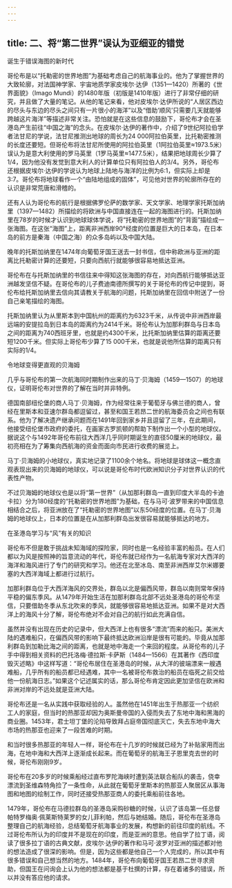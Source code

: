 ```yaml
---
---
---
```

title: 二、将“第二世界”误认为亚细亚的错觉
---





诞生于错误海图的新时代


哥伦布是以“托勒密的世界地图”为基础考虑自己的航海事业的。他为了掌握世界的大致轮廓，对法国神学家、宇宙地质学家皮埃尔·达伊（1351—1420）所著的《世界面貌》（Imago Mundi）的1480年版（初版是1410年版）进行了非常仔细的研究，并且做了大量的笔记。从他的笔记来看，他对皮埃尔·达伊所说的“人居区西边的尽头与东边的尽头之间只有一片很小的海洋”以及“借助‘顺风’只需要几天就能够跨越这片海洋”等描述非常关注。恐怕就是在这些信息的鼓励下，哥伦布才会在圣港岛产生前往“中国之海”的念头。在皮埃尔·达伊的著作中，介绍了9世纪阿拉伯学者法甘尼的学说，法甘尼推测出地球的周长为24 000阿拉伯英里，比托勒密推测的长度还要短。但哥伦布将法甘尼所使用的阿拉伯英里（1阿拉伯英里≈1973.5米）误认为是意大利使用的罗马英里（1罗马英里≈1477.5米），结果把地球周长少算了1/4，因为他没有发觉到意大利人的计算单位只有阿拉伯人的3/4。另外，哥伦布还根据皮埃尔·达伊的学说认为地球上陆地与海洋的比例为6∶1，但实际上却是3∶7。哥伦布将地球看作一个“由陆地组成的固体”，可见他对世界的轮廓所存在的认识是非常荒唐和滑稽的。

还有人认为哥伦布的航行是根据佛罗伦萨的数学家、天文学家、地理学家托斯加纳里（1397—1482）所描绘的将欧洲与中国直接连在一起的海图进行的。托斯加纳里在78岁的时候才认识到地球球体学说，将“托勒密的世界地图”的“背面”描绘成一张海图。在这张“海图”上，距离非洲西岸90°经度的位置是巨大的日本岛，在日本岛的前方是秦海（中国之海）的众多岛屿以及中国大陆。

晚年的托斯加纳里在1474年向葡萄牙国王送去一封书信，信中称欧洲与亚洲的距离比托勒密计算的还要短，只要向西航行就能够很容易地抵达亚洲。

哥伦布在与托斯加纳里的书信往来中得知这张海图的存在，对向西航行能够抵达亚洲越发坚信不疑。在哥伦布的儿子费迪南德所撰写的关于哥伦布的传记中提到，哥伦布给托斯加纳里去信向其请教关于航海的问题，托斯加纳里在回信中附送了一份自己亲笔描绘的海图。

托斯加纳里认为从里斯本到中国杭州的距离约为6323千米，从传说中非洲西岸最远端的安提拉岛到日本岛的距离约为2414千米。哥伦布认为加那利群岛与日本岛之间的距离为740西班牙里，也就是约4300千米，比托斯加纳里估算的距离还要短1200千米。但实际上哥伦布少算了15 000千米，也就是说他所估算的距离只有实际的1/4。





令地球变得更直观的贝海姆


几乎与哥伦布的第一次航海同时期制作出来的马丁·贝海姆（1459—1507）的地球仪，证明哥伦布对世界的了解在当时并非特例。

德国南部纽伦堡的商人马丁·贝海姆，作为经常往来于葡萄牙与佛兰德的商人，曾经在里斯本和亚速尔群岛都逗留过，甚至和国王若昂二世的航海委员会之间也有联系。他为了解决遗产继承问题而在1491年回到家乡并且逗留了三年，在此期间，他接受纽伦堡市政府的委托，在画家古罗凯顿的帮助下制作出一个小型的地球仪。据说这个与1492年哥伦布前往大西洋几乎同时期诞生的直径50厘米的地球仪，最初亮相在为了筹集向西航海的资金而面向市民进行收费的展览上。

马丁·贝海姆的小地球仪，真实地记录了1100余个地名。将地球是球体这一概念直观表现出来的贝海姆的地球仪，可以说是哥伦布时代欧洲知识分子对世界认识的代表性产物。

不过贝海姆的地球仪也是以将“第一世界”（从加那利群岛一直到印度大半岛的卡迪卡拉）分为180经度的“托勒密的世界地图”为基础，在与马可·波罗带来的中国信息相结合之后，将亚洲放在了“托勒密的世界地图”以东50经度的位置。在马丁·贝海姆的地球仪上，日本的位置是在从加那利群岛出发很容易就能够抵达的地方。





在圣港岛学习与“风”有关的知识


哥伦布不但是敢于挑战未知海域的探险家，同时也是一名经验丰富的船员。在人们都以为风是按照神的旨意流动的年代，哥伦布就已经作为一名航海专家对大西洋的海洋和海风进行了专门的研究和学习。他还在北至冰岛、南至非洲西岸艾尔米娜要塞的大西洋海域上都进行过航行。

加那利群岛位于大西洋海风的交界处，群岛以北是偏西风带，群岛以南则常年保持平稳的偏东季风。从1479年开始生活在加那利群岛北部不远处圣港岛的哥伦布坚信，只要借助冬季从东北吹来的季风，就能够很容易地抵达亚洲。如果不是对大西洋上的海风十分了解，哥伦布绝对不会对自己的航行如此充满自信。

虽然并没有出现在历史的记录中，但大西洋上也有很多“漂流”而来的船只。美洲大陆的遇难船只，在偏西风带的影响下最终抵达欧洲沿岸是很有可能的。毕竟从加那利群岛到加勒比海之间的距离，也就是地中海走一个来回的程度。从哥伦布的儿子手中得到相关资料的巴托洛梅·德拉斯·卡萨斯（1484—1566）在其著作《西印度毁灭述略》中这样写道：“哥伦布居住在圣港岛的时候，从大洋的彼端漂来一艘遇难船，几乎所有的船员都已经遇难，其中一名被哥伦布救治的船员在临死之前交给他一份航海日志。”如果这个记述属实的话，那么哥伦布肯定因此更加坚信在欧洲和非洲对岸的不远处就是亚洲大陆。

哥伦布还是一名从实践中获取经验的人。虽然他在1451年出生于热那亚一个纺织工人的家庭，但当时的热那亚却因为奥斯曼帝国的入侵而失去了东地中海和黑海的商业圈。1453年，君士坦丁堡的沦陷导致拜占庭帝国彻底灭亡，失去东地中海大市场的热那亚也迎来了一段苦难的时期。

和当时很多热那亚的年轻人一样，哥伦布在十几岁的时候就已经为了补贴家用而出海，在地中海和大西洋上逐渐成长起来。而在葡萄牙的航海王子恩里克去世的时候，哥伦布刚刚9岁。

哥伦布在20多岁的时候乘船经过直布罗陀海峡时遭到英法联合船队的袭击，侥幸漂流到圣维森特角捡了一条性命，从此就在葡萄牙里斯本的热那亚人聚居区从事海图和地图的绘制工作，同时还接受热那亚商人的委托乘船前往各地。

1479年，哥伦布在马德拉群岛的圣港岛采购砂糖的时候，认识了该岛第一任总督帕特罗梅奥·佩莱斯特莱罗的女儿菲利帕，然后与她结婚。随后，哥伦布在圣港岛整理自己的航海经验，总结葡萄牙航海事业的发展，构想新的前往印度的航线。不过哥伦布所认为的印度并不是现在的印度，而是亚洲的意思。他自学了拉丁语，阅读了很多拉丁语的古典文献，皮埃尔·达伊的著作和马可·波罗对亚洲的描述都对他的想法造成了很深的影响。但是，因为这些都是他自己一个人完成的，所以其中有很多错误和自己想当然的地方。1484年，哥伦布向葡萄牙国王若昂二世寻求资助，但国王在问询会上认为他的想法都是基于杜撰的计算，存在着诸多的错误，所以并没有答应他的请求。